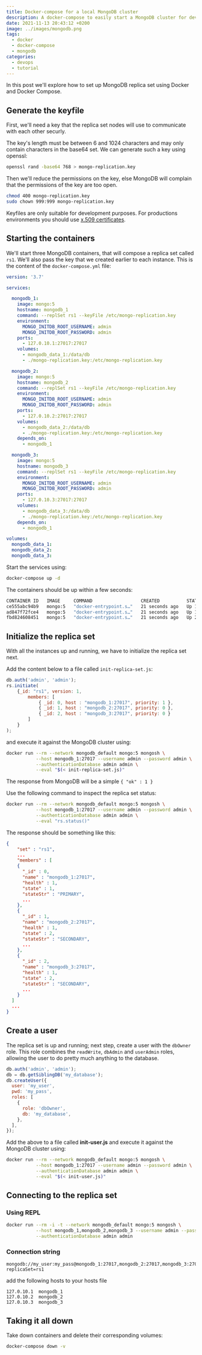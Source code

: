 ```yaml
---
title: Docker-compose for a local MongoDB cluster
description: A docker-compose to easily start a MongoDB cluster for development purposes
date: 2021-11-13 20:43:12 +0200
image: ../images/mongodb.png
tags: 
  - docker 
  - docker-compose 
  - mongodb
categories: 
  - devops
  - tutorial
---
```


In this post we'll explore how to set up MongoDB replica set using Docker and Docker Compose.

## Generate the keyfile

First, we'll need a key that the replica set nodes will use to communicate with each other securly.

The key's length must be between 6 and 1024 characters and may only contain characters in the base64 set. We can generate such a key using openssl:

```bash
openssl rand -base64 768 > mongo-replication.key
```

Then we'll reduce the permissions on the key, else MongoDB will complain that the permissions of the key are too open.

```bash
chmod 400 mongo-replication.key
sudo chown 999:999 mongo-replication.key
```

Keyfiles are only suitable for development purposes. For productions environments you should use [x.509 certificates](https://docs.mongodb.com/manual/core/security-x.509/).

## Starting the containers

We'll start three MongoDB containers, that will compose a replica set called ```rs1```. We'll also pass the key that we created earlier to each instance.
This is the content of the ```docker-compose.yml``` file:

```yaml
version: '3.7'

services:

  mongodb_1:
    image: mongo:5
    hostname: mongodb_1
    command: --replSet rs1 --keyFile /etc/mongo-replication.key
    environment:
      MONGO_INITDB_ROOT_USERNAME: admin
      MONGO_INITDB_ROOT_PASSWORD: admin
    ports:
      - 127.0.10.1:27017:27017
    volumes:
      - mongodb_data_1:/data/db
      - ./mongo-replication.key:/etc/mongo-replication.key

  mongodb_2:
    image: mongo:5
    hostname: mongodb_2
    command: --replSet rs1 --keyFile /etc/mongo-replication.key
    environment:
      MONGO_INITDB_ROOT_USERNAME: admin
      MONGO_INITDB_ROOT_PASSWORD: admin
    ports:
      - 127.0.10.2:27017:27017
    volumes:
      - mongodb_data_2:/data/db
      - ./mongo-replication.key:/etc/mongo-replication.key
    depends_on:
      - mongodb_1

  mongodb_3:
    image: mongo:5
    hostname: mongodb_3
    command: --replSet rs1 --keyFile /etc/mongo-replication.key
    environment:
      MONGO_INITDB_ROOT_USERNAME: admin
      MONGO_INITDB_ROOT_PASSWORD: admin
    ports:
      - 127.0.10.3:27017:27017
    volumes:
      - mongodb_data_3:/data/db
      - ./mongo-replication.key:/etc/mongo-replication.key
    depends_on:
      - mongodb_1

volumes:
  mongodb_data_1:
  mongodb_data_2:
  mongodb_data_3:
```

Start the services using:

```bash
docker-compose up -d
```

The containers should be up within a few seconds:

```bash
CONTAINER ID   IMAGE     COMMAND                  CREATED          STATUS          PORTS                        NAMES
ce555abc94b9   mongo:5   "docker-entrypoint.s…"   21 seconds ago   Up 19 seconds   127.0.10.2:27017->27017/tcp  mongodb-mongodb_2-1
ad847f72fce4   mongo:5   "docker-entrypoint.s…"   21 seconds ago   Up 19 seconds   127.0.10.3:27017->27017/tcp  mongodb-mongodb_3-1
fbd824608451   mongo:5   "docker-entrypoint.s…"   21 seconds ago   Up 20 seconds   127.0.10.1:27017->27017/tcp  mongodb-mongodb_1-1
```

## Initialize the replica set

With all the instances up and running, we have to initialize the replica set next.

Add the content below to a file called ```init-replica-set.js```:

```javascript
db.auth('admin', 'admin');
rs.initiate(
    {_id: "rs1", version: 1,
        members: [
            { _id: 0, host : "mongodb_1:27017", priority: 1 },
            { _id: 1, host : "mongodb_2:27017", priority: 0 },
            { _id: 2, host : "mongodb_3:27017", priority: 0 }
        ]
    }
);
```

and execute it against the MongoDB cluster using:

```bash
docker run --rm --network mongodb_default mongo:5 mongosh \
           --host mongodb_1:27017 --username admin --password admin \
           --authenticationDatabase admin admin \
           --eval "$(< init-replica-set.js)"
```

The response from MongoDB will be a simple ```{ "ok" : 1 }```

Use the following command to inspect the replica set status:

```bash
docker run --rm --network mongodb_default mongo:5 mongosh \
           --host mongodb_1:27017 --username admin --password admin \
           --authenticationDatabase admin admin \
           --eval "rs.status()"
```

The response should be something like this:

```json
{
    "set" : "rs1",
    ...
    "members" : [
    {
      "_id" : 0,
      "name" : "mongodb_1:27017",
      "health" : 1,
      "state" : 1,
      "stateStr" : "PRIMARY",
      ...
    },
    {
      "_id" : 1,
      "name" : "mongodb_2:27017",
      "health" : 1,
      "state" : 2,
      "stateStr" : "SECONDARY",
      ...
    },
    {
      "_id" : 2,
      "name" : "mongodb_3:27017",
      "health" : 1,
      "state" : 2,
      "stateStr" : "SECONDARY",
      ...
    }
  ]
  ...
}
```

## Create a user

The replica set is up and running; next step, create a user with the ```dbOwner``` role. This role combines the ```readWrite```, ```dbAdmin``` and ```userAdmin``` roles, allowing the user to do pretty much anything to the database.

```javascript
db.auth('admin', 'admin');
db = db.getSiblingDB('my_database');
db.createUser({
  user: 'my_user',
  pwd: 'my_pass',
  roles: [
    {
      role: 'dbOwner',
      db: 'my_database',
    },
  ],
});
```

Add the above to a file called **init-user.js** and execute it against the MongoDB cluster using:

```bash
docker run --rm --network mongodb_default mongo:5 mongosh \
           --host mongodb_1:27017 --username admin --password admin \
           --authenticationDatabase admin admin \
           --eval "$(< init-user.js)"
```

## Connecting to the replica set

### Using REPL

```bash
docker run --rm -i -t --network mongodb_default mongo:5 mongosh \
           --host mongodb_1,mongodb_2,mongodb_3 --username admin --password admin \
           --authenticationDatabase admin admin
```

### Connection string

```
mongodb://my_user:my_pass@mongodb_1:27017,mongodb_2:27017,mongodb_3:27017/my_database?replicaSet=rs1
```

add the following hosts to your hosts file

```
127.0.10.1  mongodb_1
127.0.10.2  mongodb_2
127.0.10.3  mongodb_3
```

## Taking it all down

Take down containers and delete their corresponding volumes:

```bash
docker-compose down -v
```
